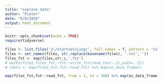 ```yaml
---
title: "explore data"
author: "Pieter"
date: "6/8/2018"
output: html_document
---
```


```r
knitr::opts_chunk$set(echo = TRUE)
require(tidyverse)
```

```r
files <- list.files('Z:/startset/Lung/', full.names = T, pattern = 'txt$')
files <- set_names(files, str_replace(basename(files), '.txt',''))
files_fst <- map(files,str_c,'.fst')
# walk2(files,files_fst,~fst::write_fst(read_tsv(..1),path=..2))
# (data <- map(files_fst,fst::read_fst) %>% map(as_data_frame))
```


```r
map(files_fst,fst::read_fst, from = 1, to = 100) %>% map(as_data_frame)
```

